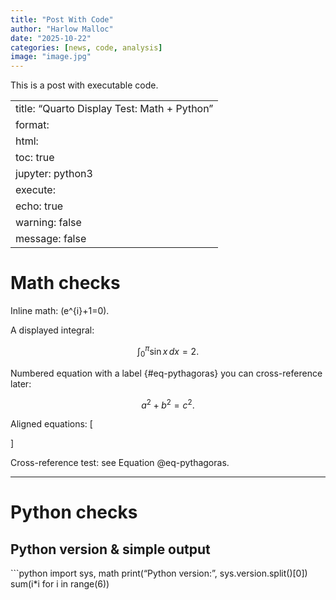 ```yaml
---
title: "Post With Code"
author: "Harlow Malloc"
date: "2025-10-22"
categories: [news, code, analysis]
image: "image.jpg"
---
```


This is a post with executable code.

---
title: "Quarto Display Test: Math + Python"
format:
  html:
    toc: true
jupyter: python3
execute:
  echo: true
  warning: false
  message: false
---

# Math checks

Inline math: \(e^{i\pi}+1=0\).

A displayed integral:

$$
\int_{0}^{\pi} \sin x \, dx = 2.
$$

Numbered equation with a label {#eq-pythagoras} you can cross-reference later:

$$
a^2 + b^2 = c^2. \tag{1}\label{eq-pythagoras}
$$

Aligned equations:
\[
\begin{aligned}
(a+b)^2 &= a^2 + 2ab + b^2 \\
\nabla \cdot \vec{E} &= \frac{\rho}{\varepsilon_0}
\end{aligned}
\]

Cross-reference test: see Equation \@eq-pythagoras.

---

# Python checks

## Python version & simple output
```python
import sys, math
print("Python version:", sys.version.split()[0])
sum(i*i for i in range(6))

